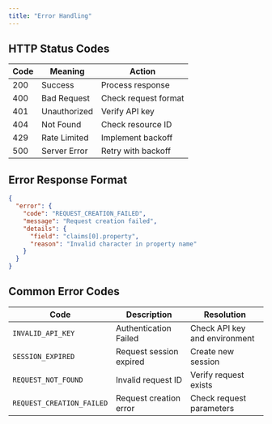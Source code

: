 ```yaml
---
title: "Error Handling"
---
```


## HTTP Status Codes

| Code | Meaning      | Action               |
| ---- | ------------ | -------------------- |
| 200  | Success      | Process response     |
| 400  | Bad Request  | Check request format |
| 401  | Unauthorized | Verify API key       |
| 404  | Not Found    | Check resource ID    |
| 429  | Rate Limited | Implement backoff    |
| 500  | Server Error | Retry with backoff   |

## Error Response Format

```JSON
{
  "error": {
    "code": "REQUEST_CREATION_FAILED",
    "message": "Request creation failed",
    "details": {
      "field": "claims[0].property",
      "reason": "Invalid character in property name"
    }
  }
}
```

## Common Error Codes

| Code                      | Description             | Resolution                    |
| ------------------------- | ----------------------- | ----------------------------- |
| `INVALID_API_KEY`         | Authentication Failed   | Check API key and environment |
| `SESSION_EXPIRED`         | Request session expired | Create new session            |
| `REQUEST_NOT_FOUND`       | Invalid request ID      | Verify request exists         |
| `REQUEST_CREATION_FAILED` | Request creation error  | Check request parameters      |
